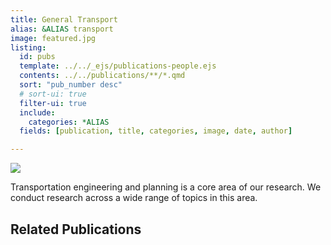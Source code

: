 ```yaml
---
title: General Transport
alias: &ALIAS transport
image: featured.jpg
listing:
  id: pubs
  template: ../../_ejs/publications-people.ejs 
  contents: ../../publications/**/*.qmd
  sort: "pub_number desc"
  # sort-ui: true
  filter-ui: true
  include:
    categories: *ALIAS
  fields: [publication, title, categories, image, date, author]

---
```

![](featured.jpg)

Transportation engineering and planning is a core area of our research. We conduct research across a wide range of topics in this area.

## Related Publications


:::{#pubs}
:::